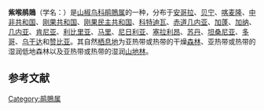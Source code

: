{{Speciesbox
| name = 紫喉鹃鵙
| image = Purple-throated Cuckooshrike, Sakania, DRC (10780083663).jpg
| image_width = 260px
| image_caption = 攝於[[剛果民主共和國|剛果民主共和國]][[薩卡尼亞|薩卡尼亞]]
| status = LC 
| status_system = IUCN3.1
| genus = Campephaga
| species = quiscalina
| authority = [[Otto_Finsch|Finsch]], 1869
| synonyms = }}
'''紫喉鹃鵙'''（学名：{{lang|la|''Campephaga quiscalina''}}）是[[山椒鸟科|山椒鸟科]][[鹃鵙属|鹃鵙属]]的一种，分布于[[安哥拉|安哥拉]]、[[贝宁|贝宁]]、[[喀麦隆|喀麦隆]]、[[中非共和国|中非共和国]]、[[刚果共和国|刚果共和国]]、[[刚果民主共和国|刚果民主共和国]]、[[科特迪瓦|科特迪瓦]]、[[赤道几内亚|赤道几内亚]]、[[加蓬|加蓬]]、[[加纳|加纳]]、[[几内亚|几内亚]]、[[肯尼亚|肯尼亚]]、[[利比里亚|利比里亚]]、[[马里|马里]]、[[尼日利亚|尼日利亚]]、[[塞拉利昂|塞拉利昂]]、[[苏丹|苏丹]]、[[坦桑尼亚|坦桑尼亚]]、[[多哥|多哥]]、[[乌干达|乌干达]]和[[赞比亚|赞比亚]]。其自然[[栖息地|栖息地]]为亚热带或热带的干燥[[森林|森林]]、亚热带或热带的湿润低地森林以及亚热带或热带的湿润[[山地林|山地林]]。

== 参考文献 ==
{{IUCN2010 | assessors = BirdLife International | year = 2009 | id = 146845 | title = Campephaga quiscalina | version = 2010.3 | downloaded = 2010-10-31 }}
{{Taxonbar|from=Q3233149}}

[[Category:鹃鵙属|Category:鹃鵙属]]